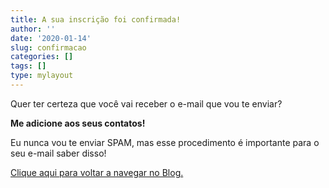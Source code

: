```yaml
---
title: A sua inscrição foi confirmada!
author: ''
date: '2020-01-14'
slug: confirmacao
categories: []
tags: []
type: mylayout
---
```


Quer ter certeza que você vai receber o e-mail que vou te enviar?

**Me adicione aos seus contatos!** 

Eu nunca vou te enviar SPAM, mas esse procedimento é importante para o seu e-mail saber disso!



[Clique aqui para voltar a navegar no Blog.](https://luisotavio.pro/)
